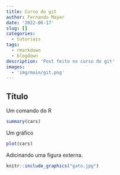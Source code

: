 ```yaml
---
title: Curso do git
author: Fernando Mayer
date: '2022-06-17'
slug: []
categories:
  - tutoriais
tags:
  - rmarkdown
  - blogdown
description: 'Post feito no curso do git'
images:
  - 'img/main/git.png'
---
```


## Título 

Um comando do R

```r
summary(cars)
```

Um gráfico

```r
plot(cars)
```

Adicinando uma figura externa.

```r
knitr::include_graphics("gato.jpg")
```






